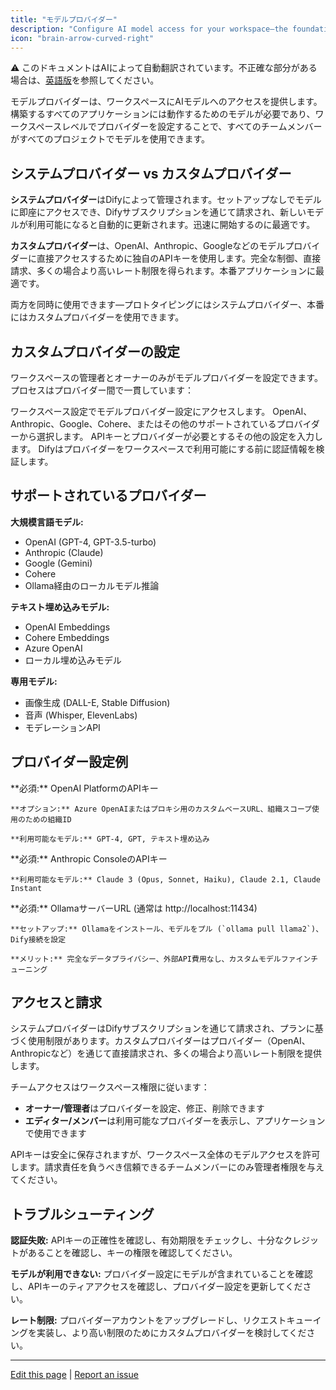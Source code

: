 ```yaml
---
title: "モデルプロバイダー"
description: "Configure AI model access for your workspace—the foundation that powers all your applications"
icon: "brain-arrow-curved-right"
---
```


<Note> ⚠️ このドキュメントはAIによって自動翻訳されています。不正確な部分がある場合は、[英語版](/en/documentation/pages/workspace/model-providers)を参照してください。</Note>


モデルプロバイダーは、ワークスペースにAIモデルへのアクセスを提供します。構築するすべてのアプリケーションには動作するためのモデルが必要であり、ワークスペースレベルでプロバイダーを設定することで、すべてのチームメンバーがすべてのプロジェクトでモデルを使用できます。

## システムプロバイダー vs カスタムプロバイダー

**システムプロバイダー**はDifyによって管理されます。セットアップなしでモデルに即座にアクセスでき、Difyサブスクリプションを通じて請求され、新しいモデルが利用可能になると自動的に更新されます。迅速に開始するのに最適です。

**カスタムプロバイダー**は、OpenAI、Anthropic、Googleなどのモデルプロバイダーに直接アクセスするために独自のAPIキーを使用します。完全な制御、直接請求、多くの場合より高いレート制限を得られます。本番アプリケーションに最適です。

両方を同時に使用できます—プロトタイピングにはシステムプロバイダー、本番にはカスタムプロバイダーを使用できます。

## カスタムプロバイダーの設定

ワークスペースの管理者とオーナーのみがモデルプロバイダーを設定できます。プロセスはプロバイダー間で一貫しています：

<Steps>
  <Step title="設定 → モデルプロバイダーに移動">
    ワークスペース設定でモデルプロバイダー設定にアクセスします。
  </Step>
  
  <Step title="プロバイダーを選択">
    OpenAI、Anthropic、Google、Cohere、またはその他のサポートされているプロバイダーから選択します。
  </Step>
  
  <Step title="認証情報を追加">
    APIキーとプロバイダーが必要とするその他の設定を入力します。
  </Step>
  
  <Step title="テストして保存">
    Difyはプロバイダーをワークスペースで利用可能にする前に認証情報を検証します。
  </Step>
</Steps>

## サポートされているプロバイダー

**大規模言語モデル:**
- OpenAI (GPT-4, GPT-3.5-turbo)
- Anthropic (Claude)  
- Google (Gemini)
- Cohere
- Ollama経由のローカルモデル推論

**テキスト埋め込みモデル:**
- OpenAI Embeddings
- Cohere Embeddings
- Azure OpenAI
- ローカル埋め込みモデル

**専用モデル:**
- 画像生成 (DALL-E, Stable Diffusion)
- 音声 (Whisper, ElevenLabs)
- モデレーションAPI

## プロバイダー設定例

<Tabs>
  <Tab title="OpenAI">
    **必須:** OpenAI PlatformのAPIキー
    
    **オプション:** Azure OpenAIまたはプロキシ用のカスタムベースURL、組織スコープ使用のための組織ID
    
    **利用可能なモデル:** GPT-4, GPT, テキスト埋め込み
  </Tab>
  
  <Tab title="Anthropic">
    **必須:** Anthropic ConsoleのAPIキー
    
    **利用可能なモデル:** Claude 3 (Opus, Sonnet, Haiku), Claude 2.1, Claude Instant
  </Tab>
  
  <Tab title="ローカル (Ollama)">
    **必須:** OllamaサーバーURL (通常は http://localhost:11434)
    
    **セットアップ:** Ollamaをインストール、モデルをプル (`ollama pull llama2`)、Dify接続を設定
    
    **メリット:** 完全なデータプライバシー、外部API費用なし、カスタムモデルファインチューニング
  </Tab>
</Tabs>

## アクセスと請求

システムプロバイダーはDifyサブスクリプションを通じて請求され、プランに基づく使用制限があります。カスタムプロバイダーはプロバイダー（OpenAI、Anthropicなど）を通じて直接請求され、多くの場合より高いレート制限を提供します。

チームアクセスはワークスペース権限に従います：
- **オーナー/管理者**はプロバイダーを設定、修正、削除できます
- **エディター/メンバー**は利用可能なプロバイダーを表示し、アプリケーションで使用できます

<Warning>
APIキーは安全に保存されますが、ワークスペース全体のモデルアクセスを許可します。請求責任を負うべき信頼できるチームメンバーにのみ管理者権限を与えてください。
</Warning>

## トラブルシューティング

**認証失敗:** APIキーの正確性を確認し、有効期限をチェックし、十分なクレジットがあることを確認し、キーの権限を確認してください。

**モデルが利用できない:** プロバイダー設定にモデルが含まれていることを確認し、APIキーのティアアクセスを確認し、プロバイダー設定を更新してください。

**レート制限:** プロバイダーアカウントをアップグレードし、リクエストキューイングを実装し、より高い制限のためにカスタムプロバイダーを検討してください。

---

[Edit this page](https://github.com/langgenius/dify-docs/edit/main/en/guides/workspace/model-providers.mdx) | [Report an issue](https://github.com/langgenius/dify-docs/issues/new?template=docs.yml)
